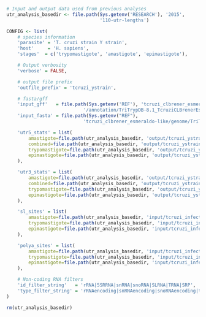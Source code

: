 ```r
# Input and output data used from previous analyses
utr_analysis_basedir <- file.path(Sys.getenv('RESEARCH'), '2015',
                                  '110-utr-lengths')

CONFIG <- list(
    # species information
    'parasite' = 'T. cruzi strain Y strain',
    'host'     = 'H. sapiens',
    'stages'  = c('trypomastigote', 'amastigote', 'epimastigote'),

    # Output verbosity
    'verbose' = FALSE,

    # output file prefix
    'outfile_prefix' = 'tcruzi_ystrain',

    # fasta/gff
    'input_gff'   = file.path(Sys.getenv('REF'), 'tcruzi_clbrener_esmeraldo-like',
                            '/annotation/TriTrypDB-8.1_TcruziCLBrenerEsmeraldo-like.gff'),
    'input_fasta' = file.path(Sys.getenv("REF"), 
                            'tcruzi_clbrener_esmeraldo-like/genome/TriTrypDB-8.1_TcruziCLBrenerEsmeraldo-like_Genome.fasta'),

    'utr5_stats' = list(
        amastigote=file.path(utr_analysis_basedir, 'output/tcruzi_ystrain/tcruzi_ystrain_amastigote_5utr.csv'),
        combined=file.path(utr_analysis_basedir, 'output/tcruzi_ystrain/tcruzi_ystrain_combined_5utr.csv'),
        trypomastigote=file.path(utr_analysis_basedir, 'output/tcruzi_ystrain/tcruzi_ystrain_trypomastigote_5utr.csv'),
        epimastigote=file.path(utr_analysis_basedir, 'output/tcruzi_ystrain/tcruzi_ystrain_epimastigote_5utr.csv')
    ),

    'utr3_stats' = list(
        amastigote=file.path(utr_analysis_basedir, 'output/tcruzi_ystrain/tcruzi_ystrain_amastigote_3utr.csv'),
        combined=file.path(utr_analysis_basedir, 'output/tcruzi_ystrain/tcruzi_ystrain_combined_3utr.csv'),
        trypomastigote=file.path(utr_analysis_basedir, 'output/tcruzi_ystrain/tcruzi_ystrain_trypomastigote_3utr.csv'),
        epimastigote=file.path(utr_analysis_basedir, 'output/tcruzi_ystrain/tcruzi_ystrain_epimastigote_3utr.csv')
    ),

    'sl_sites' = list(
        amastigote=file.path(utr_analysis_basedir, 'input/tcruzi_infecting_hsapiens_amastigote_sl_sorted.gff.gz'),
        trypomastigote=file.path(utr_analysis_basedir, 'input/tcruzi_infecting_hsapiens_trypomastigote_sl_sorted.gff.gz'),
        epimastigote=file.path(utr_analysis_basedir, 'input/tcruzi_infecting_hsapiens_epimastigote_sl_sorted.gff.gz')
    ),

    'polya_sites' = list(
        amastigote=file.path(utr_analysis_basedir, 'input/tcruzi_infecting_hsapiens_amastigote_polya_sorted.gff.gz'),
        trypomastigote=file.path(utr_analysis_basedir, 'input/tcruzi_infecting_hsapiens_trypomastigote_polya_sorted.gff.gz'),
        epimastigote=file.path(utr_analysis_basedir, 'input/tcruzi_infecting_hsapiens_epimastigote_polya_sorted.gff.gz')
    ),

    # Non-coding RNA filters
    'id_filter_string'   = 'rRNA|5SRRNA|snRNA|snoRNA|SLRNA|TRNA|SRP',
    'type_filter_string' = 'rRNAencoding|snRNAencoding|snoRNAencoding|tRNAencoding'
)

rm(utr_analysis_basedir)
```

